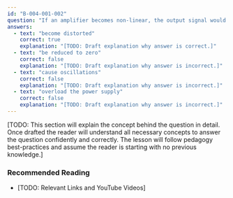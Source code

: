 ```yaml
---
id: "B-004-001-002"
question: "If an amplifier becomes non-linear, the output signal would:"
answers:
  - text: "become distorted"
    correct: true
    explanation: "[TODO: Draft explanation why answer is correct.]"
  - text: "be reduced to zero"
    correct: false
    explanation: "[TODO: Draft explanation why answer is incorrect.]"
  - text: "cause oscillations"
    correct: false
    explanation: "[TODO: Draft explanation why answer is incorrect.]"
  - text: "overload the power supply"
    correct: false
    explanation: "[TODO: Draft explanation why answer is incorrect.]"
---
```


[TODO: This section will explain the concept behind the question in detail. Once drafted the reader will understand all necessary concepts to answer the question confidently and correctly. The lesson will follow pedagogy best-practices and assume the reader is starting with no previous knowledge.]

### Recommended Reading

- [TODO: Relevant Links and YouTube Videos]

